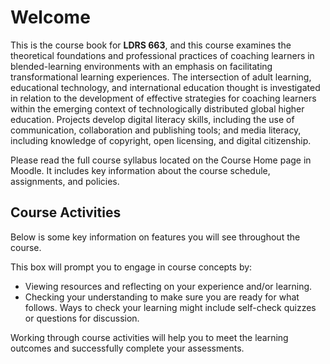 # Welcome {.unnumbered}

This is the course book for **LDRS 663**, and this course examines the theoretical foundations and professional practices of coaching learners in blended-learning environments with an emphasis on facilitating transformational learning experiences. The intersection of adult learning, educational technology, and international education thought is investigated in relation to the development of effective strategies for coaching learners within the emerging context of technologically distributed global higher education. Projects develop digital literacy skills, including the use of communication, collaboration and publishing tools; and media literacy, including knowledge of copyright, open licensing, and digital citizenship.

::: {.note icon="true"}

Please read the full course syllabus located on the Course Home page in Moodle. It includes key information about the course schedule, assignments, and policies. 

:::

## Course Activities

Below is some key information on features you will see throughout the course.

::: {.learning-activity}

This box will prompt you to engage in course concepts by:

- Viewing resources and reflecting on your experience and/or learning. 
- Checking your understanding to make sure you are ready for what follows. Ways to check your learning might include self-check quizzes or questions for discussion.

::: {.note}

Working through course activities will help you to meet the learning outcomes and successfully complete your assessments.

:::

:::
